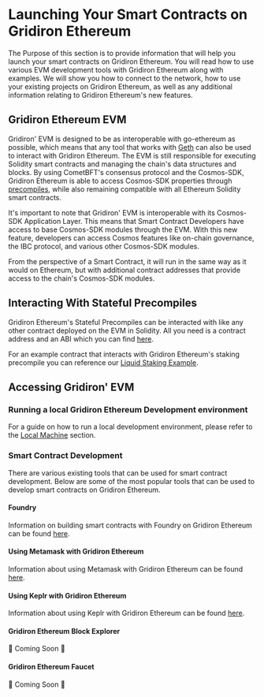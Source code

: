 # Launching Your Smart Contracts on Gridiron Ethereum

The Purpose of this section is to provide information that will help you launch your smart contracts on Gridiron Ethereum. 
You will read how to use various EVM development tools with Gridiron Ethereum along with examples. We will show you how to connect to the network, 
how to use your existing projects on Gridiron Ethereum, as well as any additional information relating to Gridiron Ethereum's new features.

## Gridiron Ethereum EVM 

Gridiron' EVM is designed to be as interoperable with go-ethereum as possible, which means that any tool that works with [Geth](https://geth.ethereum.org/) can also be used to interact with Gridiron Ethereum. The EVM is still responsible for executing Solidity smart contracts and managing the chain's data structures and blocks. By using CometBFT's consensus protocol and the Cosmos-SDK, Gridiron Ethereum is able to access Cosmos-SDK properties through [precompiles](../building-precompiles/intro-to-precompiles), while also remaining compatible with all Ethereum Solidity smart contracts.

It's important to note that Gridiron' EVM is interoperable with its Cosmos-SDK Application Layer. This means that Smart Contract Developers have access to base Cosmos-SDK modules through the EVM. With this new feature, developers can access Cosmos features like on-chain governance, the IBC protocol, and various other Cosmos-SDK modules.

From the perspective of a Smart Contract, it will run in the same way as it would on Ethereum, but with additional contract addresses that provide access to the chain's Cosmos-SDK modules.

## Interacting With Stateful Precompiles
Gridiron Ethereum's Stateful Precompiles can be interacted with like any 
other contract deployed on the EVM in Solidity. All you need is a
contract address and an ABI which you can find [here](../precompile-overview).

For an example contract that interacts with Gridiron Ethereum's staking precompile you
can reference our [Liquid Staking Example](https://github.com/gridironOne/gridiron-precompile-dapp-examples).
## Accessing Gridiron' EVM

### Running a local Gridiron Ethereum Development environment
For a guide on how to run a local development environment, please refer to the [Local Machine](../running-a-node/running-locally) section.

### Smart Contract Development
There are various existing tools that can be used for smart contract development.
Below are some of the most popular tools that can be used to develop smart contracts on Gridiron Ethereum.

#### Foundry
Information on building smart contracts with Foundry on Gridiron Ethereum can be found [here](./dev-tools/foundry-gridiron).

#### Using Metamask with Gridiron Ethereum
Information about using Metamask with Gridiron Ethereum can be found [here](../using-metamask).

#### Using Keplr with Gridiron Ethereum
Information about using Keplr with Gridiron Ethereum can be found [here](../using-keplr).

#### Gridiron Ethereum Block Explorer
🚧 Coming Soon 🚧
#### Gridiron Ethereum Faucet
🚧 Coming Soon 🚧
